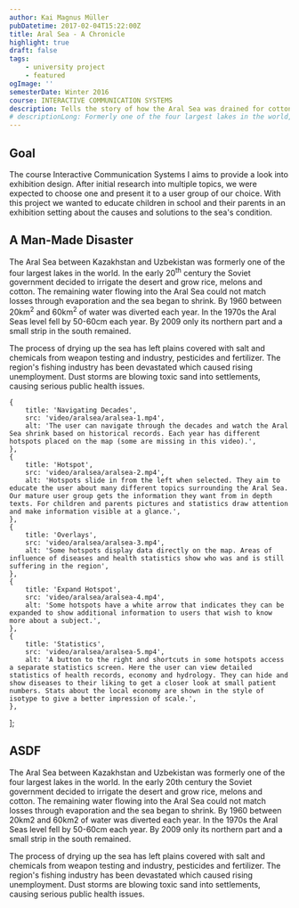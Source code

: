 ```yaml
---
author: Kai Magnus Müller
pubDatetime: 2017-02-04T15:22:00Z
title: Aral Sea - A Chronicle
highlight: true
draft: false
tags:
    - university project
    - featured
ogImage: ''
semesterDate: Winter 2016
course: INTERACTIVE COMMUNICATION SYSTEMS
description: Tells the story of how the Aral Sea was drained for cotton plantations and other agriculture during the soviet era. Users can navigate through the drying process by removing water themselves in the form of blue acrylic sheets.
# descriptionLong: Formerly one of the four largest lakes in the world, the Aral Sea has been steadily shrinking since the 1960s. With this project, we want to give a comprehensive overview of the greatest man made intervention in history of nature. The project was awarded with the Digital Talents Award from the Annual Multimedia Awards 2018.
---
```



<Figure alt="" src="/video/aralsea/aralsea-header.mp4" type="video" fullWidth></Figure>

## Goal

The course Interactive Communication Systems I aims to provide a look into exhibition design. After initial research
into multiple topics, we were expected to choose one and present it to a user group of our choice. With this project we
wanted to educate children in school and their parents in an exhibition setting about the causes and solutions to the
sea's condition.

## A Man-Made Disaster

The Aral Sea between Kazakhstan and Uzbekistan was formerly one of the four largest lakes in the world. In the early
20<sup>th</sup> century the Soviet government decided to irrigate the desert and grow rice, melons and cotton. The remaining water flowing into the Aral Sea could not match losses through evaporation and the sea began to shrink. By 1960 between 20km<sup>2</sup> and 60km<sup>2</sup> of water was diverted each year. In the 1970s the Aral Seas level fell by 50-60cm each year. By 2009 only its northern part and a small strip in the south remained.

The process of drying up the sea has left plains covered with salt and chemicals from weapon testing and industry,
pesticides and fertilizer. The region's fishing industry has been devastated which caused rising unemployment. Dust
storms are blowing toxic sand into settlements, causing serious public health issues.

<Figure
	alt="lsjfglksdjfg ldskjf"
	src="https://res.cloudinary.com/dm3a0qioc/image/upload/v1677016518/aralsea-physical_s7k0kb.jpg"
	aspectRatio="16:9"></Figure>

	{
		title: 'Navigating Decades',
		src: 'video/aralsea/aralsea-1.mp4',
		alt: 'The user can navigate through the decades and watch the Aral Sea shrink based on historical records. Each year has different hotspots placed on the map (some are missing in this video).',
	},
	{
		title: 'Hotspot',
		src: 'video/aralsea/aralsea-2.mp4',
		alt: 'Hotspots slide in from the left when selected. They aim to educate the user about many different topics surrounding the Aral Sea. Our mature user group gets the information they want from in depth texts. For children and parents pictures and statistics draw attention and make information visible at a glance.',
	},
	{
		title: 'Overlays',
		src: 'video/aralsea/aralsea-3.mp4',
		alt: 'Some hotspots display data directly on the map. Areas of influence of diseases and health statistics show who was and is still suffering in the region',
	},
	{
		title: 'Expand Hotspot',
		src: 'video/aralsea/aralsea-4.mp4',
		alt: 'Some hotspots have a white arrow that indicates they can be expanded to show additional information to users that wish to know more about a subject.',
	},
	{
		title: 'Statistics',
		src: 'video/aralsea/aralsea-5.mp4',
		alt: 'A button to the right and shortcuts in some hotspots access a separate statistics screen. Here the user can view detailed statistics of health records, economy and hydrology. They can hide and show diseases to their liking to get a closer look at small patient numbers. Stats about the local economy are shown in the style of isotype to give a better impression of scale.',
	},
];

<UseCase client:visible srcSet={_srcSet2}></UseCase>

## ASDF

The Aral Sea between Kazakhstan and Uzbekistan was formerly one of the four largest lakes in the world. In the early
20th century the Soviet government decided to irrigate the desert and grow rice, melons and cotton. The remaining water
flowing into the Aral Sea could not match losses through evaporation and the sea began to shrink. By 1960 between 20km2
and 60km2 of water was diverted each year. In the 1970s the Aral Seas level fell by 50-60cm each year. By 2009 only its
northern part and a small strip in the south remained.

The process of drying up the sea has left plains covered with salt and chemicals from weapon testing and industry,
pesticides and fertilizer. The region's fishing industry has been devastated which caused rising unemployment. Dust
storms are blowing toxic sand into settlements, causing serious public health issues.

<Figure
	alt="lsjfglksdjfg ldskjf"
	src="https://res.cloudinary.com/dm3a0qioc/image/upload/v1677016519/aralsea-hotspot13_cvntys.png"
	aspectRatio="16:9"></Figure>
